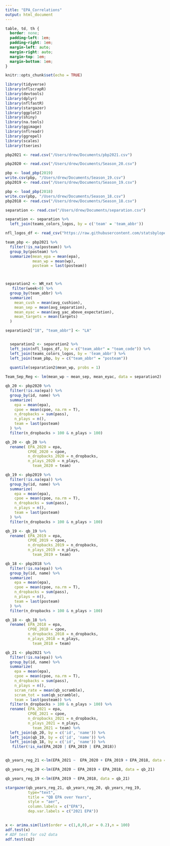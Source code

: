```yaml
---
title: "EPA_Correlations"
output: html_document
---
```


```css

table, td, th {
  border: none;
  padding-left: 1em;
  padding-right: 1em;
  margin-left: auto;
  margin-right: auto;
  margin-top: 1em;
  margin-bottom: 1em;
}

```

```r
knitr::opts_chunk$set(echo = TRUE)
```

```r
library(tidyverse)
library(nflscrapR)
library(devtools)
library(dplyr)
library(nflfastR)
library(stargazer)
library(ggplot2)
library(shiny)
library(na.tools)
library(ggimage)
library(nflreadr)
library(ggrepel)
library(scales)
library(tseries)
```

```r
pbp2021 <- read.csv("/Users/drew/Documents/pbp2021.csv")

pbp2020 <- read.csv("/Users/drew/Documents/Season_20.csv")

pbp <- load_pbp(2019)
write.csv(pbp, "/Users/drew/Documents/Season_19.csv")
pbp2019 <- read.csv("/Users/drew/Documents/Season_19.csv")

pbp <- load_pbp(2018)
write.csv(pbp, "/Users/drew/Documents/Season_18.csv")
pbp2018 <- read.csv("/Users/drew/Documents/Season_18.csv")
```

```r
separation <- read.csv("/Users/drew/Documents/separation.csv")

separation <- separation %>%
  left_join(teams_colors_logos, by = c('team' = 'team_abbr')) 
```

```r
nfl_logos_df <- read_csv("https://raw.githubusercontent.com/statsbylopez/BlogPosts/master/nfl_teamlogos.csv")

team_pbp <- pbp2021 %>%
  filter(!is_na(posteam)) %>%
  group_by(posteam) %>%
  summarize(mean_epa = mean(epa),
            mean_wp = mean(wp),
            posteam = last(posteam))



separation2 <- WR_nxt %>% 
   filter(week>0) %>%
  group_by(team_abbr) %>%
  summarize(
    mean_cush = mean(avg_cushion), 
    mean_sep = mean(avg_separation),
    mean_eyac = mean(avg_yac_above_expectation),
    mean_targets = mean(targets)
  )  

separation2["18", "team_abbr"] <- "LA"


  separation2 <- separation2 %>%
  left_join(nfl_logos_df, by = c("team_abbr" = "team_code")) %>%
  left_join(teams_colors_logos, by = 'team_abbr') %>%
  left_join(team_pbp, by = c("team_abbr" = "posteam"))
  
  quantile(separation2$mean_wp, probs = 1)

```

```r
Team_Sep_Reg <- lm(mean_wp ~ mean_sep, mean_eyac, data = separation2)
```

```r
qb_20 <- pbp2020 %>%
  filter(!is.na(epa)) %>%
  group_by(id, name) %>%
  summarize(
    epa = mean(epa),
    cpoe = mean(cpoe, na.rm = T),
    n_dropbacks = sum(pass),
    n_plays = n(),
    team = last(posteam)
  ) %>%
  filter(n_dropbacks > 100 & n_plays > 100)

qb_20 <- qb_20 %>%
  rename( EPA_2020 = epa,
          CPOE_2020 = cpoe,
          n_dropbacks_2020 = n_dropbacks,
          n_plays_2020 = n_plays,
            team_2020 = team)

qb_19 <- pbp2019 %>%
  filter(!is.na(epa)) %>%
  group_by(id, name) %>%
  summarize(
    epa = mean(epa),
    cpoe = mean(cpoe, na.rm = T),
    n_dropbacks = sum(pass),
    n_plays = n(),
    team = last(posteam)
  ) %>%
  filter(n_dropbacks > 100 & n_plays > 100)

qb_19 <- qb_19 %>%
  rename( EPA_2019 = epa,
          CPOE_2019 = cpoe,
          n_dropbacks_2019 = n_dropbacks,
          n_plays_2019 = n_plays,
            team_2019 = team)

qb_18 <- pbp2018 %>%
  filter(!is.na(epa)) %>%
  group_by(id, name) %>%
  summarize(
    epa = mean(epa),
    cpoe = mean(cpoe, na.rm = T),
    n_dropbacks = sum(pass),
    n_plays = n(),
    team = last(posteam)
  ) %>%
  filter(n_dropbacks > 100 & n_plays > 100)

qb_18 <- qb_18 %>%
  rename( EPA_2018 = epa,
          CPOE_2018 = cpoe,
          n_dropbacks_2018 = n_dropbacks,
          n_plays_2018 = n_plays,
            team_2018 = team)

qb_21 <- pbp2021 %>%
  filter(!is.na(epa)) %>%
  group_by(id, name) %>%
  summarize(
    epa = mean(epa),
    cpoe = mean(cpoe, na.rm = T),
    n_dropbacks = sum(pass),
    n_plays = n(),
    scram_rate = mean(qb_scramble),
    scram_tot = sum(qb_scramble),
    team = last(posteam)) %>%
  filter(n_dropbacks > 100 & n_plays > 100) %>%
  rename( EPA_2021 = epa,
          CPOE_2021 = cpoe,
          n_dropbacks_2021 = n_dropbacks,
          n_plays_2021 = n_plays,
            team_2021 = team) %>%
  left_join(qb_20, by = c('id', 'name')) %>%
  left_join(qb_19, by = c('id', 'name')) %>%
  left_join(qb_18, by = c('id', 'name')) %>%
   filter(!is_na(EPA_2020 | EPA_2019 | EPA_2018))



```


```r
qb_years_reg_21 <-lm(EPA_2021 ~  EPA_2020 + EPA_2019 + EPA_2018, data = qb_21)

qb_years_reg_20 <-lm(EPA_2020 ~ EPA_2019 + EPA_2018, data = qb_21)

qb_years_reg_19 <-lm(EPA_2019 ~ EPA_2018, data = qb_21)
```

```r
stargazer(qb_years_reg_21, qb_years_reg_20, qb_years_reg_19,
          type="text",
          title = "QB EPA over Years",
          style = "aer",
          column.labels = c("EPA"),
          dep.var.labels = c("2021 EPA"))
          
```

```r
x <- arima.sim(list(order = c(1,0,0),ar = 0.2),n = 100)
adf.test(x)
# ADF test for co2 data
adf.test(co2)

```